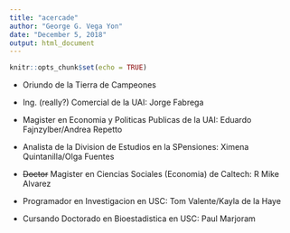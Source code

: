 ```yaml
---
title: "acercade"
author: "George G. Vega Yon"
date: "December 5, 2018"
output: html_document
---
```


```r
knitr::opts_chunk$set(echo = TRUE)
```

*   Oriundo de la Tierra de Campeones

*   Ing. (really?) Comercial de la UAI: Jorge Fabrega

*   Magister en Economia y Politicas Publicas de la UAI: Eduardo Fajnzylber/Andrea Repetto

*   Analista de la Division de Estudios en la SPensiones: Ximena Quintanilla/Olga Fuentes

*   ~~Doctor~~ Magister en Ciencias Sociales (Economia) de Caltech: R Mike Alvarez

*   Programador en Investigacion en USC: Tom Valente/Kayla de la Haye

*   Cursando Doctorado en Bioestadistica en USC: Paul Marjoram